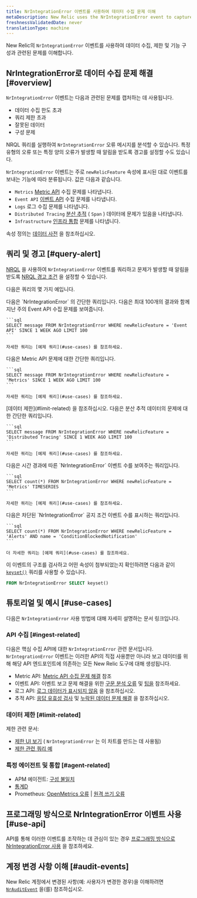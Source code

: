 ```yaml
---
title: NrIntegrationError 이벤트를 사용하여 데이터 수집 문제 이해
metaDescription: New Relic uses the NrIntegrationError event to capture problems with data ingest and limits.
freshnessValidatedDate: never
translationType: machine
---
```


New Relic의 `NrIntegrationError` 이벤트를 사용하여 데이터 수집, 제한 및 기능 구성과 관련된 문제를 이해합니다.

## NrIntegrationError로 데이터 수집 문제 해결 [#overview]

`NrIntegrationError` 이벤트는 다음과 관련된 문제를 캡처하는 데 사용됩니다.

* 데이터 수집 한도 초과
* 쿼리 제한 초과
* 잘못된 데이터
* 구성 문제

NRQL 쿼리를 실행하여 `NrIntegrationError` 오류 메시지를 분석할 수 있습니다. 특정 유형의 오류 또는 특정 양의 오류가 발생할 때 알림을 받도록 경고를 설정할 수도 있습니다.

`NrIntegrationError` 이벤트는 주로 `newRelicFeature` 속성에 표시된 대로 이벤트를 보내는 기능에 따라 분류됩니다. 값은 다음과 같습니다.

* `Metrics` [Metric API](/docs/telemetry-data-platform/ingest-apis/metric-api/introduction-metric-api) 수집 문제를 나타냅니다.
* `Event API` [이벤트 API](/docs/telemetry-data-platform/ingest-apis/introduction-event-api) 수집 문제를 나타냅니다.
* `Logs` 로그 수집 문제를 나타냅니다.
* `Distributed Tracing` [분산 추적](/docs/distributed-tracing/concepts/introduction-distributed-tracing) ( `Span` ) 데이터에 문제가 있음을 나타냅니다.
* `Infrastructure` [인프라 통합](/docs/infrastructure/infrastructure-integrations/get-started/introduction-infrastructure-integrations/) 문제를 나타냅니다.

속성 정의는 [데이터 사전](/attribute-dictionary/?event=NrIntegrationError) 을 참조하십시오.

## 쿼리 및 경고 [#query-alert]

[NRQL](/docs/query-your-data/nrql-new-relic-query-language/get-started/introduction-nrql-new-relics-query-language) 을 사용하여 `NrIntegrationError` 이벤트를 쿼리하고 문제가 발생할 때 알림을 받도록 [NRQL 경고 조건](/docs/alerts-applied-intelligence/new-relic-alerts/alert-conditions/create-nrql-alert-conditions) 을 설정할 수 있습니다.

다음은 쿼리의 몇 가지 예입니다.

<CollapserGroup>
  <Collapser id="simple-query" title="이벤트 API 문제 쿼리">
    다음은 `NrIntegrationError` 의 간단한 쿼리입니다. 다음은 최대 100개의 결과와 함께 지난 주의 Event API 수집 문제를 보여줍니다.

    ```sql
    SELECT message FROM NrIntegrationError WHERE newRelicFeature = 'Event API' SINCE 1 WEEK AGO LIMIT 100
    ```

    자세한 쿼리는 [예제 쿼리](#use-cases) 를 참조하세요.
  </Collapser>

  <Collapser id="simple-query" title="Metric API 문제 쿼리">
    다음은 Metric API 문제에 대한 간단한 쿼리입니다.

    ```sql
    SELECT message FROM NrIntegrationError WHERE newRelicFeature = 'Metrics' SINCE 1 WEEK AGO LIMIT 100
    ```

    자세한 쿼리는 [예제 쿼리](#use-cases) 를 참조하세요.
  </Collapser>

  <Collapser id="limit-query" title="제한 관련 쿼리">
    [데이터 제한](#limit-related) 을 참조하십시오.
  </Collapser>

  <Collapser id="trace-data" title="분산 추적 문제 쿼리">
    다음은 분산 추적 데이터의 문제에 대한 간단한 쿼리입니다.

    ```sql
    SELECT message FROM NrIntegrationError WHERE newRelicFeature = 'Distributed Tracing' SINCE 1 WEEK AGO LIMIT 100
    ```

    자세한 쿼리는 [예제 쿼리](#use-cases) 를 참조하세요.
  </Collapser>

  <Collapser id="time-based-query" title="시간 경과에 따른 문제 쿼리">
    다음은 시간 경과에 따른 `NrIntegrationError` 이벤트 수를 보여주는 쿼리입니다.

    ```sql
    SELECT count(*) FROM NrIntegrationError WHERE newRelicFeature = 'Metrics' TIMESERIES
    ```

    자세한 쿼리는 [예제 쿼리](#use-cases) 를 참조하세요.
  </Collapser>

  <Collapser id="alert-notifications-query" title="차단된 공지사항 이벤트 쿼리">
    다음은 차단된 `NrIntegrationError` 공지 조건 이벤트 수를 표시하는 쿼리입니다.

    ```sql
    SELECT count(*) FROM NrIntegrationError WHERE newRelicFeature = 'Alerts' AND name = 'ConditionBlockedNotification'
    ```

    더 자세한 쿼리는 [예제 쿼리](#use-cases) 를 참조하세요.
  </Collapser>
</CollapserGroup>

이 이벤트의 구조를 검사하고 어떤 속성이 첨부되었는지 확인하려면 다음과 같이 [`keyset()`](/docs/query-your-data/nrql-new-relic-query-language/get-started/nrql-syntax-clauses-functions/#keyset) 쿼리를 사용할 수 있습니다.

```sql
FROM NrIntegrationError SELECT keyset()
```

## 튜토리얼 및 예시 [#use-cases]

다음은 `NrIntegrationError` 사용 방법에 대해 자세히 설명하는 문서 링크입니다.

### API 수집 [#ingest-related]

다음은 핵심 수집 API에 대한 `NrIntegrationError` 관련 문서입니다. `NrIntegrationError` 이벤트는 이러한 API의 직접 사용뿐만 아니라 보고 데이터를 위해 해당 API 엔드포인트에 의존하는 모든 New Relic 도구에 대해 생성됩니다.

* Metric API: [Metric API 수집 문제 해결](/docs/telemetry-data-platform/ingest-apis/metric-api/troubleshoot-nrintegrationerror-events) 참조
* 이벤트 API: 이벤트 보고 문제 해결을 위한 [구문 분석 오류](/docs/telemetry-data-platform/ingest-apis/introduction-event-api/#errors-parsing) 및 [팁을](/docs/telemetry-data-platform/ingest-apis/introduction-event-api/#nrIntegration) 참조하세요.
* 로그 API: [로그 데이터가 표시되지 않음](/docs/logs/log-management/troubleshooting/no-log-data-appears-ui) 을 참조하십시오.
* 추적 API: [응답 유효성 검사](/docs/distributed-tracing/trace-api/trace-api-general-requirements-limits/#response-validation) 및 [누락된 데이터 문제 해결](/docs/apm/distributed-tracing/trace-api/troubleshooting-missing-trace-api-data) 을 참조하십시오.

### 데이터 제한 [#limit-related]

제한 관련 문서:

* [제한 UI 보기](/docs/telemetry-data-platform/manage-data/view-system-limits) ( `NrIntegrationError` 는 이 차트를 만드는 데 사용됨)
* [제한 관련 쿼리 예](/docs/telemetry-data-platform/manage-data/query-limits)

### 특정 에이전트 및 통합 [#agent-related]

* APM 에이전트: [구성 불일치](/docs/agents/manage-apm-agents/troubleshooting/agent-nrintegrationerrors-appear-insights)
* [통계D](/docs/integrations/host-integrations/host-integrations-list/statsd-monitoring-integration-version-2)
* Prometheus: [OpenMetrics 오류](/docs/integrations/prometheus-integrations/troubleshooting/rate-limit-errors-prometheus-integration) | [원격 쓰기 오류](/docs/integrations/prometheus-integrations/install-configure-remote-write/remote-write-errors-error-messages)

## 프로그래밍 방식으로 NrIntegrationError 이벤트 사용 [#use-api]

API를 통해 이러한 이벤트를 조작하는 데 관심이 있는 경우 [프로그래밍 방식으로 NrIntegrationError 사용](/docs/telemetry-data-platform/ingest-apis/metric-api/troubleshoot-nrintegrationerror-events/#programmatically-retrieve-nrintegrationerror-events) 을 참조하세요.

## 계정 변경 사항 이해 [#audit-events]

New Relic 계정에서 변경된 사항(예: 사용자가 변경한 경우)을 이해하려면 [`NrAuditEvent`](/docs/telemetry-data-platform/understand-data/event-data/nrauditevent-event-data-query-examples) 을(를) 참조하십시오.